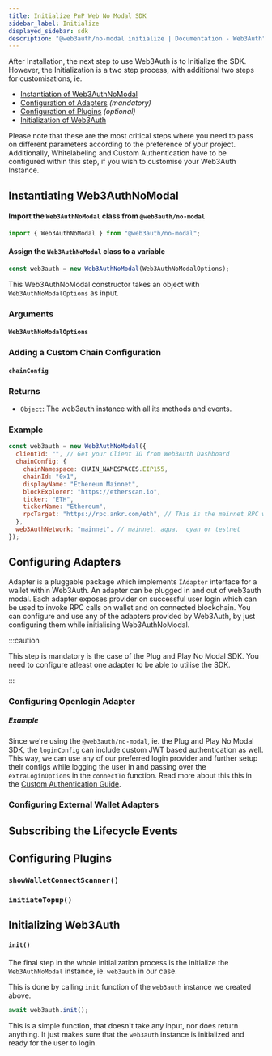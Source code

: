 ```yaml
---
title: Initialize PnP Web No Modal SDK
sidebar_label: Initialize
displayed_sidebar: sdk
description: "@web3auth/no-modal initialize | Documentation - Web3Auth"
---
```



After Installation, the next step to use Web3Auth is to Initialize the SDK. However, the Initialization is a two step process, with additional two
steps for customisations, ie.

- [Instantiation of Web3AuthNoModal](#instantiating-web3authcore)
- [Configuration of Adapters](#configuring-adapters) _(mandatory)_
- [Configuration of Plugins](#configuring-plugins) _(optional)_
- [Initialization of Web3Auth](#initializing-web3auth)

Please note that these are the most critical steps where you need to pass on different parameters according to the preference of your project.
Additionally, Whitelabeling and Custom Authentication have to be configured within this step, if you wish to customise your Web3Auth Instance.

## Instantiating Web3AuthNoModal

#### Import the `Web3AuthNoModal` class from `@web3auth/no-modal`

```javascript
import { Web3AuthNoModal } from "@web3auth/no-modal";
```

#### Assign the `Web3AuthNoModal` class to a variable

```javascript
const web3auth = new Web3AuthNoModal(Web3AuthNoModalOptions);
```

This Web3AuthNoModal constructor takes an object with `Web3AuthNoModalOptions` as input.

### Arguments

#### `Web3AuthNoModalOptions`

<Web3AuthNoModalOptions />

### Adding a Custom Chain Configuration

#### `chainConfig`

<ChainConfig />

### Returns

- `Object`: The web3auth instance with all its methods and events.

### Example

```javascript
const web3auth = new Web3AuthNoModal({
  clientId: "", // Get your Client ID from Web3Auth Dashboard
  chainConfig: {
    chainNamespace: CHAIN_NAMESPACES.EIP155,
    chainId: "0x1",
    displayName: "Ethereum Mainnet",
    blockExplorer: "https://etherscan.io",
    ticker: "ETH",
    tickerName: "Ethereum",
    rpcTarget: "https://rpc.ankr.com/eth", // This is the mainnet RPC we have added, please pass on your own endpoint while creating an app
  },
  web3AuthNetwork: "mainnet", // mainnet, aqua,  cyan or testnet
});
```

## Configuring Adapters

Adapter is a pluggable package which implements `IAdapter` interface for a wallet within Web3Auth. An adapter can be plugged in and out of web3auth
modal. Each adapter exposes provider on successful user login which can be used to invoke RPC calls on wallet and on connected blockchain. You can
configure and use any of the adapters provided by Web3Auth, by just configuring them while initialising Web3AuthNoModal.

:::caution

This step is mandatory is the case of the Plug and Play No Modal SDK. You need to configure atleast one adapter to be able to utilise the SDK.

:::

### Configuring Openlogin Adapter

<OpenloginAdapterIntro />

##### Example

Since we're using the `@web3auth/no-modal`, ie. the Plug and Play No Modal SDK, the `loginConfig` can include custom JWT based authentication as well.
This way, we can use any of our preferred login provider and further setup their configs while logging the user in and passing over the
`extraLoginOptions` in the `connectTo` function. Read more about this this in the
[Custom Authentication Guide](/sdk/pnp/web/no-modal/custom-authentication).

<CustomAuthenticationCoreExample />

### Configuring External Wallet Adapters

<ExternalWalletAdapters />

## Subscribing the Lifecycle Events

<SubscribeEvents />

## Configuring Plugins

<PluginsIntro />

### `showWalletConnectScanner()`

<ShowWCScanner />

### `initiateTopup()`

<InitiateTopUp />

## Initializing Web3Auth

#### `init()`

The final step in the whole initialization process is the initialize the `Web3AuthNoModal` instance, ie. `web3auth` in our case.

This is done by calling `init` function of the `web3auth` instance we created above.

```javascript
await web3auth.init();
```

This is a simple function, that doesn't take any input, nor does return anything. It just makes sure that the `web3auth` instance is initialized and
ready for the user to login.
